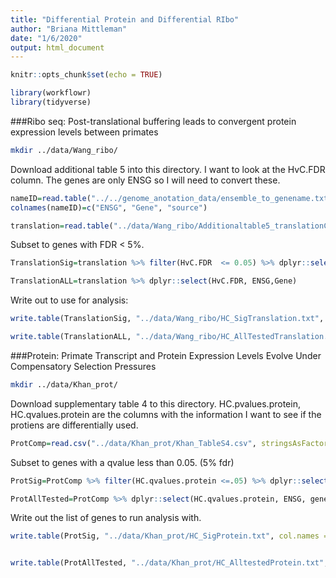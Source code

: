 ```yaml
---
title: "Differential Protein and Differential RIbo"
author: "Briana Mittleman"
date: "1/6/2020"
output: html_document
---
```


```r
knitr::opts_chunk$set(echo = TRUE)
```
```r
library(workflowr)
library(tidyverse)
```

###Ribo seq: Post-translational buffering leads to convergent protein expression levels between primates

```bash
mkdir ../data/Wang_ribo/
```


Download additional table 5 into this directory. I want to look at the HvC.FDR column. The genes are only ENSG so I will need to convert these.  

```r
nameID=read.table("../../genome_anotation_data/ensemble_to_genename.txt",sep="\t", header = T, stringsAsFactors = F) 
colnames(nameID)=c("ENSG", "Gene", "source")

```

```r
translation=read.table("../data/Wang_ribo/Additionaltable5_translationComparisons.txt",stringsAsFactors = F, header = T) %>% inner_join(nameID,by="ENSG") 
```

Subset to genes with FDR < 5%.  

```r
TranslationSig=translation %>% filter(HvC.FDR  <= 0.05) %>% dplyr::select(HvC.FDR, ENSG,Gene)

TranslationALL=translation %>% dplyr::select(HvC.FDR, ENSG,Gene)
```

Write out to use for analysis:  

```r
write.table(TranslationSig, "../data/Wang_ribo/HC_SigTranslation.txt", col.names = T, row.names = F, quote = F)

write.table(TranslationALL, "../data/Wang_ribo/HC_AllTestedTranslation.txt", col.names = T, row.names = F, quote = F)
```

###Protein: Primate Transcript and Protein Expression Levels Evolve Under Compensatory Selection Pressures

```bash
mkdir ../data/Khan_prot/
```

Download supplementary table 4 to this directory. HC.pvalues.protein, HC.qvalues.protein are the columns with the information I want to see if the protiens are differentially used.  

```r
ProtComp=read.csv("../data/Khan_prot/Khan_TableS4.csv", stringsAsFactors = F, header = T)
```
Subset to genes with a qvalue less than 0.05. (5% fdr) 

```r
ProtSig=ProtComp %>% filter(HC.qvalues.protein <=.05) %>% dplyr::select(HC.qvalues.protein, ENSG, gene.symbol)

ProtAllTested=ProtComp %>% dplyr::select(HC.qvalues.protein, ENSG, gene.symbol)
```

Write out the list of genes to run analysis with.  

```r
write.table(ProtSig, "../data/Khan_prot/HC_SigProtein.txt", col.names = T, row.names = F, quote = F)


write.table(ProtAllTested, "../data/Khan_prot/HC_AlltestedProtein.txt", col.names = T, row.names = F, quote = F)

```

